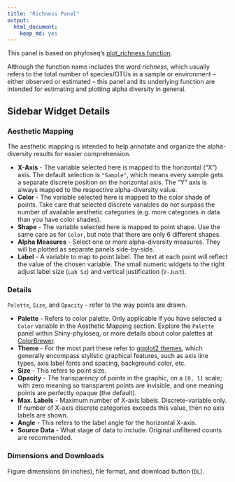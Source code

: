 ```yaml
---
title: "Richness Panel"
output:
  html_document:
    keep_md: yes
---
```


This panel is based on phyloseq's 
[plot_richness function](http://joey711.github.io/phyloseq/plot_richness-examples.html).

Although the function name includes the word *richness*, 
which usually refers to the total number of species/OTUs
in a sample or environment -- either observed or estimated -- 
this panel and its underlying function are intended for
estimating and plotting alpha diversity in general.

## Sidebar Widget Details

### Aesthetic Mapping

The aesthetic mapping is intended to help annotate and organize
the alpha-diversity results for easier comprehension.

- **X-Axis** - The variable selected here is mapped to the horizontal ("X") axis.
The default selection is `"Sample"`,
which means every sample gets a separate discrete position on the horizontal axis.
The "Y" axis is always mapped to the respective alpha-diversity value.
- **Color** - The variable selected here is mapped to the color shade of points.
Take care that selected discrete variables
do not surpass the number of available aesthetic categories
(e.g. more categories in data than you have color shades).
- **Shape** - The variable selected here is mapped to point shape.
Use the same care as for `Color`, but note that there are only 6 different shapes.
- **Alpha Measures** - Select one or more alpha-diversity measures.
They will be plotted as separate panels side-by-side.
- **Label** - A variable to map to point label.
The text at each point will reflect the value of the chosen variable.
The small numeric widgets to the right adjust
label size (`Lab Sz`) and vertical justification (`V-Just`).

### Details

`Palette`, `Size`, and `Opacity` - refer to the way points are drawn.

- **Palette** - Refers to color palette.
Only applicable if you have selected a `Color` variable
in the Aesthetic Mapping section.
Explore the `Palette` panel within Shiny-phyloseq,
or more details about color palettes at [ColorBrewer](http://colorbrewer2.org/).
- **Theme** - For the most part these refer to
[ggplot2 themes](http://docs.ggplot2.org/0.9.2.1/theme.html),
which generally encompass stylistic graphical features,
such as axis line types, axis label fonts and spacing, background color, etc.
- **Size** - This refers to point size.
- **Opacity** - The transparency of points in the graphic,
on a `[0, 1]` scale;
with zero meaning so transparent points are invisible,
and one meaning points are perfectly opaque (the default).
- **Max. Labels** - Maximum number of X-axis labels. Discrete-variable only.
If number of X-axis discrete categories exceeds this value,
then no axis labels are shown.
- **Angle** - This refers to the label angle for the horizontal X-axis.
- **Source Data** - What stage of data to include. Original unfiltered counts are recommended.

### Dimensions and Downloads

Figure dimensions (in inches), file format, and download button (`DL`).